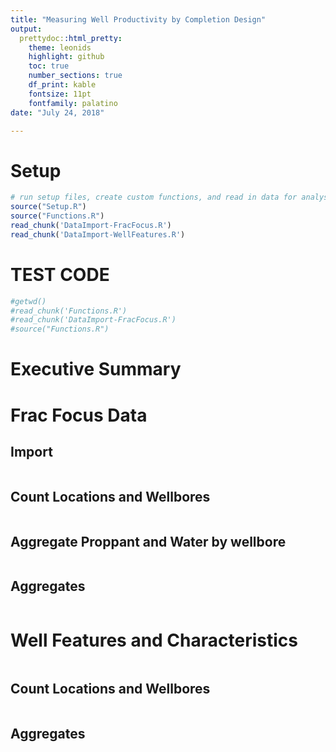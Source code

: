 ```yaml
---
title: "Measuring Well Productivity by Completion Design"
output:
  prettydoc::html_pretty:
    theme: leonids
    highlight: github
    toc: true
    number_sections: true
    df_print: kable
    fontsize: 11pt
    fontfamily: palatino
date: "July 24, 2018"

---
```

# Setup




<!-- ```{r code = readLines('Setup.R'), message=FALSE, warning=FALSE} -->
<!-- ``` -->

```r
# run setup files, create custom functions, and read in data for analysis
source("Setup.R")
source("Functions.R")
read_chunk('DataImport-FracFocus.R')
read_chunk('DataImport-WellFeatures.R')

```




# TEST CODE #
```r

#getwd()
#read_chunk('Functions.R')
#read_chunk('DataImport-FracFocus.R')
#source("Functions.R")

```

# Executive Summary




# Frac Focus Data


## Import

```r
```

## Count Locations and Wellbores

```r
```

## Aggregate Proppant and Water by wellbore

```r
```

## Aggregates

```r
```

# Well Features and Characteristics

```r
```

## Count Locations and Wellbores

```r
```

## Aggregates

```r
```


```r



```




```r

```
